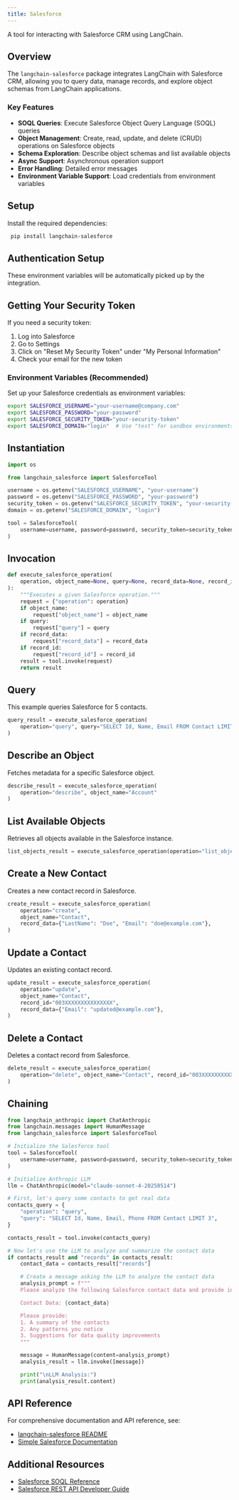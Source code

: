 ```yaml
---
title: Salesforce
---
```


A tool for interacting with Salesforce CRM using LangChain.

## Overview

The `langchain-salesforce` package integrates LangChain with Salesforce CRM,
allowing you to query data, manage records, and explore object schemas
from LangChain applications.

### Key Features

- **SOQL Queries**: Execute Salesforce Object Query Language (SOQL) queries
- **Object Management**: Create, read, update, and delete (CRUD) operations on Salesforce objects
- **Schema Exploration**: Describe object schemas and list available objects
- **Async Support**: Asynchronous operation support
- **Error Handling**: Detailed error messages
- **Environment Variable Support**: Load credentials from environment variables

## Setup

Install the required dependencies:

```bash
 pip install langchain-salesforce
 ```

## Authentication Setup

These environment variables will be automatically picked up by the integration.

## Getting Your Security Token

If you need a security token:

 1. Log into Salesforce
 2. Go to Settings
 3. Click on "Reset My Security Token" under "My Personal Information"
 4. Check your email for the new token

### Environment Variables (Recommended)

 Set up your Salesforce credentials as environment variables:

 ```bash
 export SALESFORCE_USERNAME="your-username@company.com"
 export SALESFORCE_PASSWORD="your-password"
 export SALESFORCE_SECURITY_TOKEN="your-security-token"
 export SALESFORCE_DOMAIN="login"  # Use "test" for sandbox environments
 ```

## Instantiation

```python
import os

from langchain_salesforce import SalesforceTool

username = os.getenv("SALESFORCE_USERNAME", "your-username")
password = os.getenv("SALESFORCE_PASSWORD", "your-password")
security_token = os.getenv("SALESFORCE_SECURITY_TOKEN", "your-security-token")
domain = os.getenv("SALESFORCE_DOMAIN", "login")

tool = SalesforceTool(
    username=username, password=password, security_token=security_token, domain=domain
)
```

## Invocation

```python
def execute_salesforce_operation(
    operation, object_name=None, query=None, record_data=None, record_id=None
):
    """Executes a given Salesforce operation."""
    request = {"operation": operation}
    if object_name:
        request["object_name"] = object_name
    if query:
        request["query"] = query
    if record_data:
        request["record_data"] = record_data
    if record_id:
        request["record_id"] = record_id
    result = tool.invoke(request)
    return result
```

## Query

This example queries Salesforce for 5 contacts.

```python
query_result = execute_salesforce_operation(
    operation="query", query="SELECT Id, Name, Email FROM Contact LIMIT 5"
)
```

## Describe an Object

Fetches metadata for a specific Salesforce object.

```python
describe_result = execute_salesforce_operation(
    operation="describe", object_name="Account"
)
```

## List Available Objects

Retrieves all objects available in the Salesforce instance.

```python
list_objects_result = execute_salesforce_operation(operation="list_objects")
```

## Create a New Contact

Creates a new contact record in Salesforce.

```python
create_result = execute_salesforce_operation(
    operation="create",
    object_name="Contact",
    record_data={"LastName": "Doe", "Email": "doe@example.com"},
)
```

## Update a Contact

Updates an existing contact record.

```python
update_result = execute_salesforce_operation(
    operation="update",
    object_name="Contact",
    record_id="003XXXXXXXXXXXXXXX",
    record_data={"Email": "updated@example.com"},
)
```

## Delete a Contact

Deletes a contact record from Salesforce.

```python
delete_result = execute_salesforce_operation(
    operation="delete", object_name="Contact", record_id="003XXXXXXXXXXXXXXX"
)
```

## Chaining

```python
from langchain_anthropic import ChatAnthropic
from langchain.messages import HumanMessage
from langchain_salesforce import SalesforceTool

# Initialize the Salesforce tool
tool = SalesforceTool(
    username=username, password=password, security_token=security_token, domain=domain
)

# Initialize Anthropic LLM
llm = ChatAnthropic(model="claude-sonnet-4-20250514")

# First, let's query some contacts to get real data
contacts_query = {
    "operation": "query",
    "query": "SELECT Id, Name, Email, Phone FROM Contact LIMIT 3",
}

contacts_result = tool.invoke(contacts_query)

# Now let's use the LLM to analyze and summarize the contact data
if contacts_result and "records" in contacts_result:
    contact_data = contacts_result["records"]

    # Create a message asking the LLM to analyze the contact data
    analysis_prompt = f"""
    Please analyze the following Salesforce contact data and provide insights:

    Contact Data: {contact_data}

    Please provide:
    1. A summary of the contacts
    2. Any patterns you notice
    3. Suggestions for data quality improvements
    """

    message = HumanMessage(content=analysis_prompt)
    analysis_result = llm.invoke([message])

    print("\nLLM Analysis:")
    print(analysis_result.content)
```

## API Reference

For comprehensive documentation and API reference, see:

- [langchain-salesforce README](https://github.com/colesmcintosh/langchain-salesforce/blob/main/README.md)
- [Simple Salesforce Documentation](https://simple-salesforce.readthedocs.io/en/latest/)

## Additional Resources

- [Salesforce SOQL Reference](https://developer.salesforce.com/docs/atlas.en-us.soql_sosl.meta/soql_sosl/)
- [Salesforce REST API Developer Guide](https://developer.salesforce.com/docs/atlas.en-us.api_rest.meta/api_rest/)
